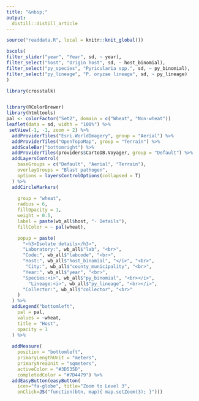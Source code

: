 ```yaml
---
title: "&nbsp;"
output:
  distill::distill_article
---
```


```r
source("readdata.R", local = knitr::knit_global())

```



```r
bscols(
filter_slider("year", "Year", sd, ~ year),
filter_select("host", "Origin host", sd, ~ host_binomial),
filter_select("py_species", "Pyricularia spp.", sd, ~ py_binomial),
filter_select("py_lineage", "P. oryzae lineage", sd, ~ py_lineage)
)
```


```r
library(crosstalk)


library(RColorBrewer)
library(htmltools)
pal <- colorFactor("Set2", domain = c("Wheat", "Non-wheat"))
leaflet(data = sd, width = "100%") %>%
 setView(-1, -1, zoom = 2) %>%
  addProviderTiles("Esri.WorldImagery", group = "Aerial") %>%
  addProviderTiles("OpenTopoMap", group = "Terrain") %>%
  addScaleBar("bottomright") %>%
  addProviderTiles(providers$CartoDB.Voyager, group = "Default") %>%
  addLayersControl(
    baseGroups = c("Default", "Aerial", "Terrain"),
    overlayGroups = "Blast pathogen",
    options = layersControlOptions(collapsed = T)
  ) %>%
  addCircleMarkers(
  
    group = "wheat",
    radius = 6,
    fillOpacity = 1,
    weight = 0.5,
    label = paste(wb_all$host, "- Details"),
    fillColor = ~ pal(wheat),

    popup = paste(
      "<h3>Isolate details</h3>",
      "Laboratory:", wb_all$"lab", "<br>",
      "Code:", wb_all$"labcode", "<br>",
      "Host:", wb_all$"host_binomial", "</i>", "<br>",
       "City:", wb_all$"county_municipality", "<br>",
      "Year:", wb_all$"year", "<br>",
      "Species:<i>", wb_all$"py_binomial", "<br></i>",
        "Lineage:<i>", wb_all$"py_lineage", "<br></i>",
      "Collector:", wb_all$"collector", "<br>"
    )
  ) %>%
  addLegend("bottomleft",
    pal = pal,
    values = ~wheat,
    title = "Host",
    opacity = 1
  ) %>% 
  
  addMeasure(
    position = "bottomleft",
    primaryLengthUnit = "meters",
    primaryAreaUnit = "sqmeters",
    activeColor = "#3D535D",
    completedColor = "#7D4479") %>% 
  addEasyButton(easyButton(
    icon="fa-globe", title="Zoom to Level 3",
    onClick=JS("function(btn, map){ map.setZoom(3); }")))



```




